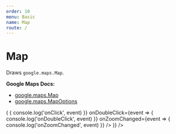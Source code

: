 ```yaml
---
order: 10
menu: Basic
name: Map
route: /
---
```



# Map

Draws `google.maps.Map`.

**Google Maps Docs:**

- [google.maps.Map](https://developers.google.com/maps/documentation/javascript/reference#Map)
- [google.maps.MapOptions](https://developers.google.com/maps/documentation/javascript/reference#MapOptions)

<Playground>
 <GoogleMapsLoader
   apiKey="AIzaSyA-jxUCmizaZ0lFsWk8HS5-MzEkXH7atPk"
   render={maps => (
     <Map
       zoom={9}
       maps={maps}
       mapTypeId="ROADMAP"
       clickableIcons={true}
       disableDoubleClickZoom={false}
       center={{ lat: 36.964, lng: -122.015 }}
       onClick={event => {
         console.log('onClick', event)
       }}
       onDoubleClick={event => {
         console.log('onDoubleClick', event)
       }}
       onZoomChanged={event => {
         console.log('onZoomChanged', event)
       }}
     />
   )}
 />
</Playground>

<PropsTable of={Map} />
